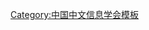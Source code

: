 {{Navbox
| name   = 中国中文信息学会第七届理事会
| title  = [[中国中文信息学会]]第七届理事会
| above  = 2011年－2016年
| bodyclass = hlist
| group1 = 理事长
| list1  = [[李生|李　生]]
| group2 = 副理事长
| list2  = 
* [[黄河燕]]
* [[刘庆峰]]
* [[刘迎建]]
* [[施水才]]
* [[孙乐|孙　乐]]
* [[孙茂松]]
* [[吾守尔·斯拉木]]
* [[徐波|徐　波]]
* [[张桂平]]
| group3 = 秘书长
| list3  = [[孙乐|孙　乐]]（兼）
| group4 = 副秘书长
| list4  = [[杨尔弘]]
| group5 = 
| list5  = 
| group6 = 
| list6  = 
}}<noinclude>
{{collapsible option}}
[[Category:中国中文信息学会模板]]
</noinclude>
